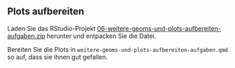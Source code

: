 ## Plots aufbereiten

Laden Sie das RStudio-Projekt [06-weitere-geoms-und-plots-aufbereiten-aufgaben.zip](06-weitere-geoms-und-plots-aufbereiten-aufgaben.zip) herunter und entpacken Sie die Datei. 

Bereiten Sie die Plots in `weitere-geoms-und-plots-aufbereiten-aufgaben.qmd` so auf, dass sie ihnen gut gefallen.